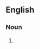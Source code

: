 {{also|zunis|Zuñis}}

==English==

===Noun===
{{head|en|noun plural form}}

# {{plural of|Zuni|lang=en}}